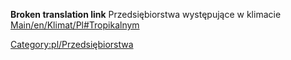 '''Broken translation link'''{{en/-}}
Przedsiębiorstwa występujące w klimacie [[Main/en/Klimat/Pl#Tropikalny]]m
[[Category:pl/Przedsiębiorstwa]]